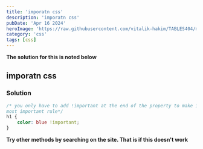 ```yaml
---
title: 'imporatn css'
description: 'imporatn css'
pubDate: 'Apr 16 2024'
heroImage: 'https://raw.githubusercontent.com/vitalik-hakim/TABLES404/main/error_b/CSS.png'
category: 'css'
tags: [css]
---
```


**The solution for this is noted below**

## imporatn css

### Solution

```css
/* you only have to add !important at the end of the property to make it the
most important rule*/
h1 {
	color: blue !important;
}
```

**Try other methods by searching on the site. That is if this doesn't work**
